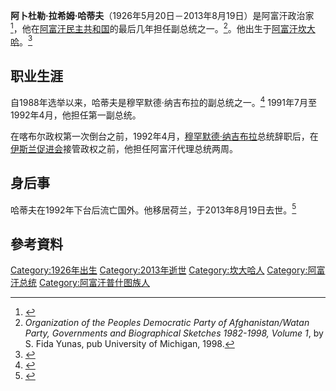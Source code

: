 {{Infobox Officeholder
|name          = 阿卜杜勒·拉希姆·哈蒂夫
|image         = 
|order         = [[阿富汗总统|阿富汗总统]]
|primeminister = 法兹勒·哈克·哈利克亚尔
|term_start    = 1992年4月16日
|term_end      = 1992年4月28日
|predecessor   = [[穆罕默德·纳吉布拉|穆罕默德·纳吉布拉]]
|successor     = [[西卜加图拉·穆贾迪迪|西卜加图拉·穆贾迪迪]] <small>(代理)</small>
|birth_date    = {{Birth date|df=yes|1926|05|20}}
|birth_place   = [[阿富汗|阿富汗]][[坎大哈|坎大哈]]
|death_date    = {{Death date and age|2013|08|19|1926|05|20|df=y}}
|death_place   =  {{NED}}[[莱茵河畔阿尔芬|莱茵河畔阿尔芬]]
|party         = [[阿富汗祖国党|阿富汗祖国党]]
}}

'''阿卜杜勒·拉希姆·哈蒂夫'''（1926年5月20日－2013年8月19日）是阿富汗政治家<ref>{{cite book|title=Conflict in Afghanistan: a historical encyclopedia|url=https://archive.org/details/conflictafghanis00clem_866|page=[https://archive.org/details/conflictafghanis00clem_866/page/n140 102]|last=Clements|first=Frank|year=2003|publisher=ABC-CLIO|isbn=978-1-85109-402-8}}</ref>，他在[[阿富汗民主共和国|阿富汗民主共和国]]的最后几年担任副总统之一。<ref>''Organization of the Peoples Democratic Party of Afghanistan/Watan Party, Governments and Biographical Sketches 1982-1998, Volume 1'', by S. Fida Yunas, pub University of Michigan, 1998.{{page}}</ref>。他出生于[[阿富汗|阿富汗]][[坎大哈|坎大哈]]。<ref>{{Cite web |url=https://hdl.handle.net/2027/osu.32435083449116 |title=存档副本 |access-date=2020-03-17 |archive-date=2020-12-21 |archive-url=https://web.archive.org/web/20201221023716/https://babel.hathitrust.org/cgi/pt?id=osu.32435083449116 |dead-url=no }}</ref> 

==职业生涯==
自1988年选举以来，哈蒂夫是穆罕默德·纳吉布拉的副总统之一。<ref>{{cite web|url=https://books.google.fi/books?id=5gKXi7wrQd8C|title=Whitaker's almanack 1991|accessdate=12 December 2015|archive-date=2018-12-25|archive-url=https://web.archive.org/web/20181225214223/https://books.google.fi/books?id=5gKXi7wrQd8C|dead-url=no}}</ref> 1991年7月至1992年4月，他担任第一副总统。

在喀布尔政权第一次倒台之前，1992年4月，[[穆罕默德·纳吉布拉|穆罕默德·纳吉布拉]]总统辞职后，在[[伊斯兰促进会|伊斯兰促进会]]接管政权之前，他担任阿富汗代理总统两周。

==身后事==
哈蒂夫在1992年下台后流亡国外。他移居荷兰，于2013年8月19日去世。<ref>{{Cite web |url=http://larawbar.net/37662.html |title=存档副本 |access-date=2020-03-17 |archive-date=2016-12-07 |archive-url=https://web.archive.org/web/20161207123826/http://larawbar.net/37662.html |dead-url=no }}</ref>
== 參考資料 ==
{{Reflist}}

{{阿富汗國家元首}}
{{Authority control}}

{{DEFAULTSORT: Hatif, Abdul Rahim}}
[[Category:1926年出生|Category:1926年出生]]
[[Category:2013年逝世|Category:2013年逝世]]
[[Category:坎大哈人|Category:坎大哈人]]
[[Category:阿富汗总统|Category:阿富汗总统]]
[[Category:阿富汗普什图族人|Category:阿富汗普什图族人]]
